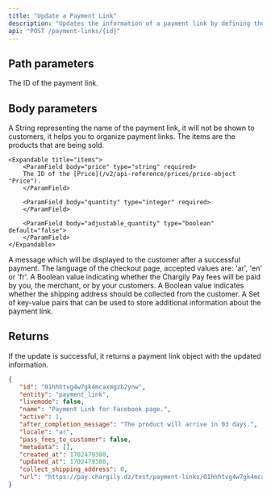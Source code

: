 ```yaml
---
title: "Update a Payment Link"
description: "Updates the information of a payment link by defining the values for the passed parameters. Any parameters not supplied will remain unaltered."
api: "POST /payment-links/{id}"
---
```


## Path parameters

<ParamField path="id" type="string">
   The ID of the payment link.
</ParamField>

## Body parameters

<ParamField body="name" type="string">
   A String representing the name of the payment link, it will not be shown to
   customers, it helps you to organize payment links.
</ParamField>

<ParamField body="items" type="array" multiple>
   The items are the products that are being sold.

    <Expandable title="items">
        <ParamField body="price" type="string" required>
        The ID of the [Price](/v2/api-reference/prices/price-object "Price").
        </ParamField>

        <ParamField body="quantity" type="integer" required>
        </ParamField>

        <ParamField body="adjustable_quantity" type="boolean" default="false">
        </ParamField>
    </Expandable>

</ParamField>

<ParamField body="after_completion_message" type="string">
   A message which will be displayed to the customer after a successful payment.
</ParamField>

<ParamField body="locale" type="string">
   The language of the checkout page, accepted values are: 'ar', 'en' or 'fr'.
</ParamField>

<ParamField body="pass_fees_to_customer" type="boolean">
   A Boolean value indicating whether the Chargily Pay fees will be paid by you,
   the merchant, or by your customers.
</ParamField>

<ParamField body="collect_shipping_address" type="boolean">
   A Boolean value indicates whether the shipping address should be collected
   from the customer.
</ParamField>

<ParamField body="metadata" type="key-value array">
   A Set of key-value pairs that can be used to store additional information
   about the payment link.
</ParamField>

## Returns

If the update is successful, it returns a payment link object with the updated information.

<ResponseExample>

```json Response
{
   "id": "01hhhtvg4w7gk4mcaxmgzb2ynw",
   "entity": "payment_link",
   "livemode": false,
   "name": "Payment Link for Facebook page.",
   "active": 1,
   "after_completion_message": "The product will arrive in 03 days.",
   "locale": "ar",
   "pass_fees_to_customer": false,
   "metadata": [],
   "created_at": 1702479380,
   "updated_at": 1702479380,
   "collect_shipping_address": 0,
   "url": "https://pay.chargily.dz/test/payment-links/01hhhtvg4w7gk4mcaxmgzb2ynw"
}
```

</ResponseExample>
